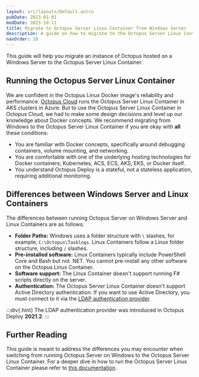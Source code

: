 ```yaml
---
layout: src/layouts/Default.astro
pubDate: 2023-01-01
modDate: 2023-10-11
title: Migrate to Octopus Server Linux Container from Windows Server
description: A guide on how to migrate to the Octopus Server Linux Container from Octopus Server running on a Windows Server
navOrder: 10
---
```


This guide will help you migrate an instance of Octopus hosted on a Windows Server to the Octopus Server Linux Container.

## Running the Octopus Server Linux Container

We are confident in the Octopus Linux Docker image's reliability and performance.  [Octopus Cloud](/docs/octopus-cloud) runs the Octopus Server Linux Container in AKS clusters in Azure.  But to use the Octopus Server Linux Container in Octopus Cloud, we had to make some design decisions and level up our knowledge about Docker concepts.  We recommend migrating from Windows to the Octopus Server Linux Container if you are okay with **all** these conditions:

- You are familiar with Docker concepts, specifically around debugging containers, volume mounting, and networking.
- You are comfortable with one of the underlying hosting technologies for Docker containers; Kubernetes, ACS, ECS, AKS, EKS, or Docker itself.
- You understand Octopus Deploy is a stateful, not a stateless application, requiring additional monitoring.

## Differences between Windows Server and Linux Containers

The differences between running Octopus Server on Windows Server and Linux Containers are as follows:

- **Folder Paths:** Windows uses a folder structure with `\` slashes, for example, `C:\Octopus\Tasklogs`.  Linux Containers follow a Linux folder structure, including `/` slashes.
- **Pre-installed software:** Linux Containers typically include PowerShell Core and Bash but not .NET.  You cannot pre-install any other software on the Octopus Linux Container.
- **Software support:** The Linux Container doesn't support running F# scripts directly on the server.
- **Authentication:** The Octopus Server Linux Container doesn't support Active Directory authentication.  If you want to use Active Directory, you must connect to it via the [LDAP authentication provider](/docs/security/authentication/ldap).

:::div{.hint}
The LDAP authentication provider was introduced in Octopus Deploy **2021.2**.
:::

<MigrateFromWindowsToLinuxContainer />

## Further Reading

This guide is meant to address the differences you may encounter when switching from running Octopus Server on Windows to the Octopus Server Linux Container.  For a deeper dive in how to run the Octopus Server Linux Container please refer to [this documentation](/docs/installation/octopus-server-linux-container).